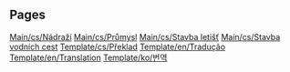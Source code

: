 
== Pages ==
[[Main/cs/Nádraží]]
[[Main/cs/Průmysl]]
[[Main/cs/Stavba letišť]]
[[Main/cs/Stavba vodních cest]]
[[Template/cs/Překlad]]
[[Template/en/Tradução]]
[[Template/en/Translation]]
[[Template/ko/번역]]
